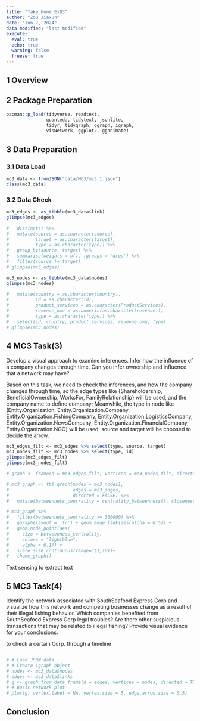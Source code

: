 ```yaml
---
title: "Take_home_Ex03"
author: "Zou Jiaxun"
date: "Jun 7, 2024"
data-modified: "last-modified"
execute: 
  eval: true
  echo: true
  warning: false
  freeze: true
---
```


## 1 Overview

## 2 Package Preparation

```r
pacman::p_load(tidyverse, readtext,
               quanteda, tidytext, jsonlite,
               tidyr, tidygraph, ggraph, igraph,
               visNetwork, ggplot2, gganimate)
```

## 3 Data Preparation

### 3.1 Data Load

```r
mc3_data <- fromJSON("data/MC3/mc3 1.json")
class(mc3_data)
```

### 3.2 Data Check

```r
mc3_edges <- as_tibble(mc3_data$link)
glimpse(mc3_edges)

#   distinct() %>%
#   mutate(source = as.character(source),
#          target = as.character(target),
#          type = as.character(type)) %>%
#   group_by(source, target) %>%
#   summarise(weights = n(), .groups = 'drop') %>%
#   filter(source != target)
# glimpse(mc3_edges)
```

```r
mc3_nodes <- as_tibble(mc3_data$nodes)
glimpse(mc3_nodes)

#   mutate(country = as.character(country), 
#          id = as.character(id), 
#          product_services = as.character(ProductServices), 
#          revenue_omu = as.numeric(as.character(revenue)), 
#          type = as.character(type)) %>%
#   select(id, country, product_services, revenue_omu, type)
# glimpse(mc3_nodes)
```

## 4 MC3 Task(3) 
Develop a visual approach to examine inferences. Infer how the influence of a company changes through time. Can you infer ownership and influence that a network may have?

::: callout-tip
Based on this task, we need to check the inferences, and how the company changes through time, so the edge types like {Shareholdership, BeneficialOwnership, WorksFor, FamilyRelationship} will be used, and the company name to define company; Meanwhile, the type in node like (Entity.Organization, Entity.Organization.Company, Entity.Organization.FishingCompany, Entity.Organization.LogisticsCompany, Entity.Organization.NewsCompany, Entity.Organization.FinancialCompany, Entity.Organization.NGO) will be used, source and target will be choosed to decide the arrow.
:::

```r
mc3_edges_filt <- mc3_edges %>% select(type, source, target)
mc3_nodes_filt <- mc3_nodes %>% select(type, id)
glimpse(mc3_edges_filt)
glimpse(mc3_nodes_filt)
```

```r
# graph <- frame(d = mc3_edges_filt, vertices = mc3_nodes_filt, directed = TRUE)
```

```r
# mc3_graph <- tbl_graph(nodes = mc3_nodes1,
#                        edges = mc3_edges,
#                        directed = FALSE) %>%
#   mutate(betweenness_centrality = centrality_betweenness(), closeness_centrality = centrality_closeness())
```

```r
# mc3_graph %>%
#   filter(betweenness_centrality >= 300000) %>%
#   ggraph(layout = 'fr') + geom_edge_link(aes(alpha = 0.5)) +
#   geom_node_point(aes(
#     size = betweenness_centrality,
#     colors = "lightblue",
#     alpha = 0.1)) +
#   scale_size_continuous(range=c(1,10))+
#   theme_graph()
```

Text sensing to extract text

## 5 MC3 Task(4)

Identify the network associated with SouthSeafood Express Corp and visualize how this network and competing businesses change as a result of their illegal fishing behavior. Which companies benefited from SouthSeafood Express Corp legal troubles? Are there other suspicious transactions that may be related to illegal fishing? Provide visual evidence for your conclusions.

::: callout-tip
to check a certain Corp. through a timeline
:::

```r

```

```r
# # Load JSON data
# # Create igraph object
# nodes <- mc3_data$nodes
# edges <- mc3_data$links
# g <- graph_from_data_frame(d = edges, vertices = nodes, directed = TRUE)
# # Basic network plot
# plot(g, vertex.label = NA, vertex.size = 5, edge.arrow.size = 0.5)
```

## Conclusion